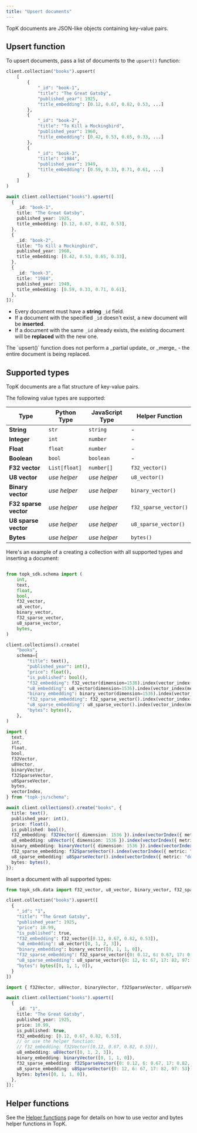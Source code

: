 ```yaml
---
title: "Upsert documents"
---
```


TopK documents are JSON-like objects containing key-value pairs.

## Upsert function

To upsert documents, pass a list of documents to the `upsert()` function:

<CodeGroup>

```python Python
client.collection("books").upsert(
    [
        {
            "_id": "book-1",
            "title": "The Great Gatsby",
            "published_year": 1925,
            "title_embedding": [0.12, 0.67, 0.82, 0.53, ...]
        },
        {
            "_id": "book-2",
            "title": "To Kill a Mockingbird",
            "published_year": 1960,
            "title_embedding": [0.42, 0.53, 0.65, 0.33, ...]
        },
        {
            "_id": "book-3",
            "title": "1984",
            "published_year": 1949,
            "title_embedding": [0.59, 0.33, 0.71, 0.61, ...]
        }
    ]
)
```


```typescript Javascript
await client.collection("books").upsert([
  {
    _id: "book-1",
    title: "The Great Gatsby",
    published_year: 1925,
    title_embedding: [0.12, 0.67, 0.82, 0.53],
  },
  {
    _id: "book-2",
    title: "To Kill a Mockingbird",
    published_year: 1960,
    title_embedding: [0.42, 0.53, 0.65, 0.33],
  },
  {
    _id: "book-3",
    title: "1984",
    published_year: 1949,
    title_embedding: [0.59, 0.33, 0.71, 0.61],
  },
]);
```

</CodeGroup>

- Every document must have a **string** `_id` field.
- If a document with the specified `_id` doesn't exist, a new document will be **inserted**.
- If a document with the same `_id` already exists, the existing document will be **replaced** with the new one.

<Note>
  The `upsert()` function does not perform a _partial update_ or _merge_ - the entire document is being replaced.
</Note>

## Supported types

TopK documents are a flat structure of key-value pairs.

The following value types are supported:

| Type               | Python Type   | JavaScript Type | Helper Function   |
| ------------------ | ------------- | --------------- | ----------------- |
| **String**         | `str`         | `string`        | -                 |
| **Integer**        | `int`         | `number`        | -                 |
| **Float**          | `float`       | `number`        | -                 |
| **Boolean**        | `bool`        | `boolean`       | -                 |
| **F32 vector**     | `List[float]` | `number[]`      | `f32_vector()`    |
| **U8 vector**      | _use helper_  | _use helper_    | `u8_vector()`     |
| **Binary vector**  | _use helper_  | _use helper_    | `binary_vector()` |
| **F32 sparse vector**     | _use helper_ | _use helper_    | `f32_sparse_vector()`    |
| **U8 sparse vector**      | _use helper_  | _use helper_    | `u8_sparse_vector()`     |
| **Bytes**          | _use helper_  | _use helper_    | `bytes()`         |

Here's an example of a creating a collection with all supported types and inserting a document:

<CodeGroup>

```python Python

from topk_sdk.schema import (
    int,
    text,
    float,
    bool,
    f32_vector,
    u8_vector,
    binary_vector,
    f32_sparse_vector,
    u8_sparse_vector,
    bytes,
)

client.collections().create(
    "books",
    schema={
        "title": text(),
        "published_year": int(),
        "price": float(),
        "is_published": bool(),
        "f32_embedding": f32_vector(dimension=1536).index(vector_index(metric="cosine")),
        "u8_embedding": u8_vector(dimension=1536).index(vector_index(metric="euclidean")),
        "binary_embedding": binary_vector(dimension=1536).index(vector_index(metric="hamming")),
        "f32_sparse_embedding": f32_sparse_vector().index(vector_index(metric="dot_product")),
        "u8_sparse_embedding": u8_sparse_vector().index(vector_index(metric="dot_product")),
        "bytes": bytes(),
    },
)
```


```typescript Javascript
import {
  text,
  int,
  float,
  bool,
  f32Vector,
  u8Vector,
  binaryVector,
  f32SparseVector,
  u8SparseVector,
  bytes,
  vectorIndex,
} from "topk-js/schema";

await client.collections().create("books", {
  title: text(),
  published_year: int(),
  price: float(),
  is_published: bool(),
  f32_embedding: f32Vector({ dimension: 1536 }).index(vectorIndex({ metric: "cosine" })),
  u8_embedding: u8Vector({ dimension: 1536 }).index(vectorIndex({ metric: "euclidean" })),
  binary_embedding: binaryVector({ dimension: 1536 }).index(vectorIndex({ metric: "hamming" })),
  f32_sparse_embedding: f32SparseVector().index(vectorIndex({ metric: "dot_product" })),
  u8_sparse_embedding: u8SparseVector().index(vectorIndex({ metric: "dot_product" })),
  bytes: bytes(),
});
```

</CodeGroup>

Insert a document with all supported types:

<CodeGroup>

```python Python
from topk_sdk.data import f32_vector, u8_vector, binary_vector, f32_sparse_vector, u8_sparse_vector, bytes

client.collection("books").upsert([
  {
    "_id": "1",
    "title": "The Great Gatsby",
    "published_year": 1925,
    "price": 10.99,
    "is_published": true,
    "f32_embedding": f32_vector([0.12, 0.67, 0.82, 0.53]),
    "u8_embedding": u8_vector([0, 1, 2, 3]),
    "binary_embedding": binary_vector([0, 1, 1, 0]),
    "f32_sparse_embedding": f32_sparse_vector({0: 0.12, 6: 0.67, 17: 0.82, 97: 0.53}),
    "u8_sparse_embedding": u8_sparse_vector({0: 12, 6: 67, 17: 82, 97: 53}),
    "bytes": bytes([0, 1, 1, 0]),
  }
])

```


```typescript Javascript
import { f32Vector, u8Vector, binaryVector, f32SparseVector, u8SparseVector, bytes } from "topk-js/data";

await client.collection("books").upsert([
  {
    _id: "1",
    title: "The Great Gatsby",
    published_year: 1925,
    price: 10.99,
    is_published: true,
    f32_embedding: [0.12, 0.67, 0.82, 0.53],
    // or use the helper function:
    // f32_embedding: f32Vector([0.12, 0.67, 0.82, 0.53]),
    u8_embedding: u8Vector([0, 1, 2, 3]),
    binary_embedding: binaryVector([0, 1, 1, 0]),
    f32_sparse_embedding: f32SparseVector({0: 0.12, 6: 0.67, 17: 0.82, 97: 0.53}),
    u8_sparse_embedding: u8SparseVector({0: 12, 6: 67, 17: 82, 97: 53}),
    bytes: bytes([0, 1, 1, 0]),
  },
]);
```

</CodeGroup>

## Helper functions

See the [Helper functions](./helper-functions) page for details on how to use vector and bytes helper functions in TopK.
